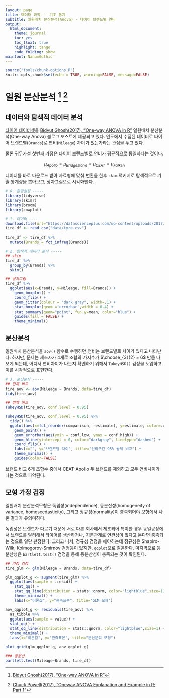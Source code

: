 ```yaml
---
layout: page
title: 데이터 과학 -- 기초 통계
subtitle: 일원배치 분산분석(Anova) - 타이어 브랜드별 연비
output:
  html_document: 
    theme: journal
    toc: yes
    toc_float: true
    highlight: tango
    code_folding: show
mainfont: NanumGothic
---
```


``` r
source("tools/chunk-options.R")
knitr::opts_chunk$set(echo = TRUE, warning=FALSE, message=FALSE)

```


# 일원 분산분석 [^anova-datascienceplus] [^anova-datascienceplusplus] {#tidyposterior-basic-info-anova}

[^anova-datascienceplus]: [Bidyut Ghosh(2017), "One-way ANOVA in R"](https://datascienceplus.com/one-way-anova-in-r/)

[^anova-datascienceplusplus]: [Chuck Powell(2017), "Oneway ANOVA Explanation and Example in R; Part 1"](https://datascienceplus.com/oneway-anova-explanation-and-example-in-r-part-1/)

## 데이터와 탐색적 데이터 분석 {#tidyposterior-tire-data}

[타이어 데이터셋](https://datascienceplus.com/wp-content/uploads/2017/08/tyre.csv)을 [Bidyut Ghosh(2017), "One-way ANOVA in R"](https://datascienceplus.com/one-way-anova-in-r/)
일원배치 분산분석(One-way Anova) 블로그 포스트에 제공되고 있다.
인도에서 수집된 데이터로 타이어 브랜드별(`Brands`)로 연비(`Mileage`) 차이가 있는가라는 관심을 두고 있다.

물론 귀무가설 첫번째 가정은 타이어 브랜드별로 연비가 평균적으로 동일하다는 것이다.

$$\mu_{Apollo} = \mu_{Bridgestone} = \mu_{CEAT} = \mu_{Falken}$$

데이터를 바로 다운로드 받아 자료형에 맞춰 변환을 한후 `skim` 팩키지로 탐색적으로 기술 통계량을 뽑아보고,
상자그림으로 시각화한다.

``` r
# 0. 환경설정 -----
library(tidyverse)
library(skimr)
library(broom)
library(cowplot)

# 1. 데이터 -----
download.file(url="https://datascienceplus.com/wp-content/uploads/2017/08/tyre.csv", destfile = "data/tyre.csv")
tire_df <- read_csv("data/tyre.csv")

tire_df <- tire_df %>% 
  mutate(Brands = fct_infreq(Brands))

# 2. 탐색적 데이터 분석 -----
## skim
tire_df %>% 
  group_by(Brands) %>% 
  skim()

## 상자그림
tire_df %>% 
  ggplot(aes(x=Brands, y=Mileage, fill=Brands)) +
    geom_boxplot() +
    coord_flip() +
    geom_jitter(colour = "dark gray", width=.1) +
    stat_boxplot(geom ='errorbar',width = 0.4) +
    stat_summary(geom="point", fun.y=mean, color="blue") +
    guides(fill = FALSE) +
    theme_minimal()
```

## 분산분석 {#tidyposterior-tire-aov}

일원배치 분산분석을 `aov()` 함수로 수행하면 연비는 브랜드별로 차이가 있다고 나타난다.
하지만, 문제는 제조사가 4개로 조합의 가지수가 $\choose_{3}{2} = 6$ 만큼 나오게 되는데,
어디서 연비차이가 나는지 확인하기 위해서 `TukeyHSD()` 검정을 도입하고 이를 시각적으로 표현한다.

``` r
# 3. 분산분석 -----
## 전체 비교
tire_aov <- aov(Mileage ~ Brands, data=tire_df)
tidy(tire_aov)

## 쌍체 비교
TukeyHSD(tire_aov, conf.level = 0.95)

TukeyHSD(tire_aov, conf.level = 0.95) %>% 
  tidy() %>% 
  ggplot(aes(x=fct_reorder(comparison, -estimate), y=estimate, color=comparison)) +
    geom_point() +
    geom_errorbar(aes(ymin = conf.low, ymax = conf.high)) +
    geom_hline(yintercept = 0, color="darkgray", linetype="dashed") +
    coord_flip() +
    labs(x="", y="브랜드별 차이", title="신뢰구간 95% 쌍체 비교") +
    theme_minimal() +
    guides(color=FALSE)
```

브랜드 비교 6개 조합수 중에서 CEAT-Apollo 두 브랜드를 제외하고 모두 연비차이가 나는 것으로 파악된다.

## 모형 가정 검정 {#tidyposterior-tire-aov-assumption}

일원배치 분산분석모형은 독립성(independence), 등분산성(homogeneity of variance, homoscedasticity), 
그리고 정규성(normality)이 충족되어야 모형에서 나온 결과가 유의미하다. 

독립성은 브랜드가 다르기 때문에 서로 다른 회사에서 제조되어 특이한 경우 동일공장에서 브랜드를 달리해서 타이어를 생산하거나, 지분관계로 연관성이 없다고 본다면 충족되는 것으로 일단 판정한다.
그리고 나서, 정규성 검정을 해야하는데 정규성은 Shapiro-Wilk, Kolmogorov-Smirnov 검정등이 있지만,
`qqplot`으로 갈음한다.
마지막으로 등분산성은 `bartlett.test()` 검정을 통해 등분산성이 충족되는 것이 확인된다.


``` r
## 가정 검정
tire_glm <- glm(Mileage ~ Brands, data=tire_df)

glm_qqplot_g <- augment(tire_glm) %>% 
  ggplot(aes(sample = .resid)) +
    stat_qq() +
    stat_qq_line(distribution = stats::qnorm, color="lightblue",size=1) +
    theme_minimal() +
    labs(x="이론값", y="관측표본", title="GLM 모형") 

aov_qqplot_g <- residuals(tire_aov) %>% 
  as_tibble %>% 
  ggplot(aes(sample = value)) +
  stat_qq() +
  stat_qq_line(distribution = stats::qnorm, color="lightblue",size=1) +
  theme_minimal() +
  labs(x="이론값", y="관측표본", title="분산분석 모형") 

plot_grid(glm_qqplot_g, aov_qqplot_g)

### 등분산
bartlett.test(Mileage~Brands, tire_df)
```


